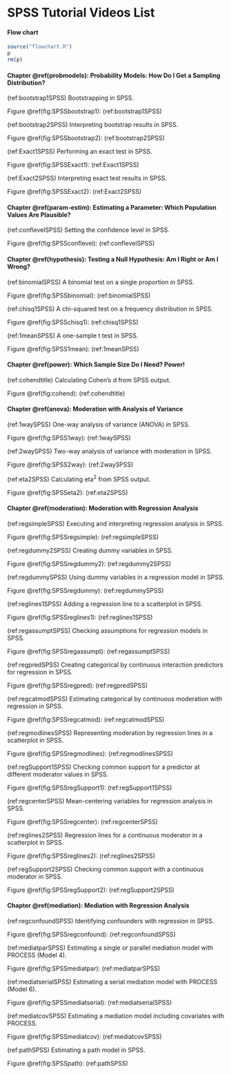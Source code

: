 # SPSS Tutorial Videos List {-}

#### Flow chart {-}
```r
source("flowchart.R")
p
rm(p)
```

#### Chapter \@ref(probmodels): Probability Models: How Do I Get a Sampling Distribution? {-}

(ref:bootstrap1SPSS) Bootstrapping in SPSS.

Figure \@ref(fig:SPSSbootstrap1): (ref:bootstrap1SPSS)

(ref:bootstrap2SPSS) Interpreting bootstrap results in SPSS.

Figure \@ref(fig:SPSSbootstrap2): (ref:bootstrap2SPSS)

(ref:Exact1SPSS) Performing an exact test in SPSS.

Figure \@ref(fig:SPSSExact1): (ref:Exact1SPSS)

(ref:Exact2SPSS) Interpreting exact test results in SPSS.

Figure \@ref(fig:SPSSExact2): (ref:Exact2SPSS)

#### Chapter \@ref(param-estim): Estimating a Parameter: Which Population Values Are Plausible? {-}

(ref:conflevelSPSS) Setting the confidence level in SPSS.

Figure \@ref(fig:SPSSconflevel): (ref:conflevelSPSS)

#### Chapter \@ref(hypothesis): Testing a Null Hypothesis: Am I Right or Am I Wrong? {-}

(ref:binomialSPSS) A binomial test on a single proportion in SPSS.

Figure \@ref(fig:SPSSbinomial): (ref:binomialSPSS)

(ref:chisq1SPSS) A chi-squared test on a frequency distribution in SPSS.

Figure \@ref(fig:SPSSchisq1): (ref:chisq1SPSS)

(ref:1meanSPSS) A one-sample t test in SPSS.

Figure \@ref(fig:SPSS1mean): (ref:1meanSPSS)

#### Chapter \@ref(power): Which Sample Size Do I Need? Power! {-}

(ref:cohendtitle) Calculating Cohen's d from SPSS output.

Figure \@ref(fig:cohend): (ref:cohendtitle)

#### Chapter \@ref(anova): Moderation with Analysis of Variance {-}

(ref:1waySPSS) One-way analysis of variance (ANOVA) in SPSS.

Figure \@ref(fig:SPSS1way): (ref:1waySPSS)

(ref:2waySPSS) Two-way analysis of variance with moderation in SPSS.

Figure \@ref(fig:SPSS2way): (ref:2waySPSS)

(ref:eta2SPSS) Calculating eta^2^ from SPSS output.

Figure \@ref(fig:SPSSeta2): (ref:eta2SPSS)

#### Chapter \@ref(moderation): Moderation with Regression Analysis {-}

(ref:regsimpleSPSS) Executing and interpreting regression analysis in SPSS.

Figure \@ref(fig:SPSSregsimple): (ref:regsimpleSPSS)

(ref:regdummy2SPSS) Creating dummy variables in SPSS.

Figure \@ref(fig:SPSSregdummy2): (ref:regdummy2SPSS)

(ref:regdummySPSS) Using dummy variables in a regression model in SPSS.

Figure \@ref(fig:SPSSregdummy): (ref:regdummySPSS)

(ref:reglines1SPSS) Adding a regression line to a scatterplot in SPSS.

Figure \@ref(fig:SPSSreglines1): (ref:reglines1SPSS)

(ref:regassumptSPSS) Checking assumptions for regression models in SPSS.

Figure \@ref(fig:SPSSregassumpt): (ref:regassumptSPSS)

(ref:regpredSPSS) Creating categorical by continuous interaction predictors for regression in SPSS.

Figure \@ref(fig:SPSSregpred): (ref:regpredSPSS)

(ref:regcatmodSPSS) Estimating categorical by continuous moderation with regression in SPSS.

Figure \@ref(fig:SPSSregcatmod): (ref:regcatmodSPSS)

(ref:regmodlinesSPSS) Representing moderation by regression lines in a scatterplot in SPSS.

Figure \@ref(fig:SPSSregmodlines): (ref:regmodlinesSPSS)

(ref:regSupport1SPSS) Checking common support for a predictor at different moderator values in SPSS.

Figure \@ref(fig:SPSSregSupport1): (ref:regSupport1SPSS)

(ref:regcenterSPSS) Mean-centering variables for regression analysis in SPSS.

Figure \@ref(fig:SPSSregcenter): (ref:regcenterSPSS)

(ref:reglines2SPSS) Regression lines for a continuous moderator in a scatterplot in SPSS.

Figure \@ref(fig:SPSSreglines2): (ref:reglines2SPSS)

(ref:regSupport2SPSS) Checking common support with a continuous moderator in SPSS.

Figure \@ref(fig:SPSSregSupport2): (ref:regSupport2SPSS)

#### Chapter \@ref(mediation): Mediation with Regression Analysis {-}

(ref:regconfoundSPSS) Identifying confounders with regression in SPSS.

Figure \@ref(fig:SPSSregconfound): (ref:regconfoundSPSS)

(ref:mediatparSPSS) Estimating a single or parallel mediation model with PROCESS (Model 4).

Figure \@ref(fig:SPSSmediatpar): (ref:mediatparSPSS)

(ref:mediatserialSPSS) Estimating a serial mediation model with PROCESS (Model 6).

Figure \@ref(fig:SPSSmediatserial): (ref:mediatserialSPSS)

(ref:mediatcovSPSS) Estimating a mediation model including covariates with PROCESS.

Figure \@ref(fig:SPSSmediatcov): (ref:mediatcovSPSS)

(ref:pathSPSS) Estimating a path model in SPSS.

Figure \@ref(fig:SPSSpath): (ref:pathSPSS)
